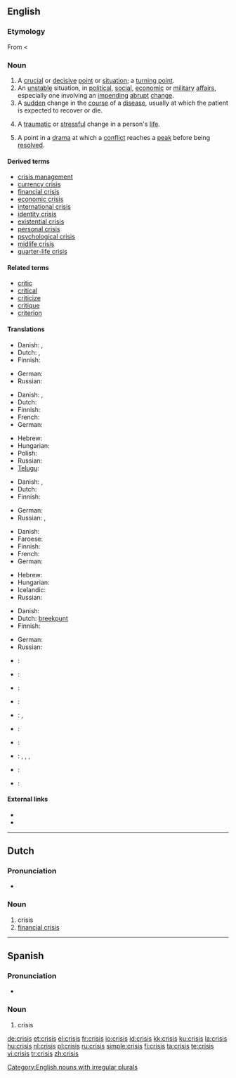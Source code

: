 {{wikipedia|dab=Crisis (disambiguation)|mul=Crisis}}
==English==

===Etymology===
From {{etyl|grc|en}} {{term|κρίσις|sc=polytonic|tr=krisis||a separating, power of distinguishing, decision, choice, election,  judgment, dispute|lang=grc}} < {{term|κρίνω|sc=polytonic|tr=krinō||I pick out, choose, decide, judge|lang=grc}}

===Noun===
{{en-noun|crises}}

# A [[crucial]] or [[decisive]] [[point]] or [[situation]]; a [[turning point]].
# An [[unstable]] situation, in [[political]], [[social]], [[economic]] or [[military]] [[affair]]s, especially one involving an [[impending]] [[abrupt]] [[change]].
# A [[sudden]] change in the [[course]] of a [[disease]], usually at which the patient is expected to recover or die.
# {{psychology}} A [[traumatic]] or [[stressful]] change in a person's [[life]].
# {{drama}} A point in a [[drama]] at which a [[conflict]] reaches a [[peak]] before being [[resolved]].

====Derived terms====
* [[crisis management]]
* [[currency crisis]]
* [[financial crisis]]
* [[economic crisis]]
* [[international crisis]]
* [[identity crisis]]
* [[existential crisis]]
* [[personal crisis]]
* [[psychological crisis]]
* [[midlife crisis]]
* [[quarter-life crisis]]

====Related terms====
* [[critic]]
* [[critical]]
* [[criticize]]
* [[critique]]
* [[criterion]]

====Translations====
{{trans-top|crucial or decisive point or situation; a turning point}}
* Danish: {{t|da|vendepunkt|n}}, {{t|da|krise|c}}
* Dutch: {{t+|nl|crisis|f}}, {{t-|nl|keerpunt|n}}
* Finnish: {{t+|fi|kriisi}}
{{trans-mid}}
* German: {{t+|de|Krise|f}}
* Russian: {{t+|ru|кризис|m|tr=krízis|sc=Cyrl}}
{{trans-bottom}}

{{trans-top|unstable situation in political, social, economic or military affairs}}
* Danish: {{t|da|krisetilstand|c}}, {{t|da|krise|c}}
* Dutch: {{t+|nl|crisis|f}}
* Finnish: {{t+|fi|kriisi}}
* French: {{t+|fr|crise|f}}
* German: {{t+|de|Krise|f}}
{{trans-mid}}
* Hebrew: {{t-|he|משבר|m|tr=mashber|sc=Hebr}}
* Hungarian: {{t|hu|válság}}
* Polish: {{t+|pl|kryzys}}
* Russian: {{t+|ru|кризис|m|tr=krízis|sc=Cyrl}}
* [[Telugu]]: {{t|te|సంక్షోభం|tr=sankshObham|sc=Telu}}
{{trans-bottom}}

{{trans-top|sudden change in the course of a disease}}
* Danish: {{t|da|vendepunkt|n}}, {{t|da|krise|c}}
* Dutch: {{t+|nl|crisis|f}}
* Finnish: {{t+|fi|kriisi}}
{{trans-mid}}
* German: {{t+|de|Krise|f}}
* Russian: {{t+|ru|кризис|m|tr=krízis|sc=Cyrl}}, {{t|ru|криз|m|tr=kriz|sc=Cyrl}}
{{trans-bottom}}

{{trans-top|traumatic or stressful change in a person's life}}
* Danish: {{t|da|krise|c}}
* Faroese: {{t-|fo|kreppa|f|xs=Faroese}}
* Finnish: {{t+|fi|kriisi}}
* French: {{t+|fr|crise|f}}
* German: {{t+|de|Krise|f}}
{{trans-mid}}
* Hebrew: {{t-|he|משבר|m|tr=mashber|sc=Hebr}}
* Hungarian: {{t|hu|krízis}}
* Icelandic: {{t-|is|kreppa}}
* Russian: {{t+|ru|кризис|m|tr=krízis|sc=Cyrl}}
{{trans-bottom}}

{{trans-top|point in a drama at which a conflict reaches a peak before being resolved}}
* Danish: {{t|da|krise|c}}
* Dutch: [[breekpunt]] {{n}}
* Finnish: {{t+|fi|kriisi}}
{{trans-mid}}
* German: {{t+|de|Krise|f}}
* Russian: {{t+|ru|кризис|m|tr=krízis|sc=Cyrl}}
{{trans-bottom}}

{{checktrans-top}}
* {{ttbc|Czech}}: {{t-|cs|krize|f}}
* {{ttbc|Esperanto}}: {{t-|eo|krizo|xs=Esperanto}}
* {{ttbc|Greek}}: {{t|el|κρίση|f|tr=krisi|sc=Grek}}
* {{ttbc|Italian}}: {{t+|it|crisi|f}}
{{trans-mid}}
* {{ttbc|Japanese}}: {{t+|ja|危機|tr=kiki|sc=Jpan}} , {{t|ja|クライシス|tr=kuraishisu|sc=Jpan}}
* {{ttbc|Norwegian}}: {{t|no|krise}}
* {{ttbc|Portuguese}}: {{t-|pt|crise|f}}
* {{ttbc|Scottish Gaelic}}: {{t-|gd|cruas|m|xs=Scottish Gaelic}}, {{t-|gd|èiginn|f|xs=Scottish Gaelic}}, {{t-|gd|cunnart|m|xs=Scottish Gaelic}}, {{t|gd|gabhadh|m|xs=Scottish Gaelic}}
* {{ttbc|Spanish}}: {{t-|es|crisis|f}}
* {{ttbc|Swedish}}: {{t+|sv|kris|c}}
{{trans-bottom}}

====External links====
* {{R:Webster 1913}}
* {{R:Century 1911}}

[[Category:English nouns with irregular plurals]]

----

==Dutch==

===Pronunciation===
* {{audio|Nl-crisis.ogg|audio}}

===Noun===
{{nl-noun|g=f|crises|crisisje}}

# crisis
# [[financial crisis]]

----

==Spanish==

===Pronunciation===
* {{IPA|/'kɾisis/|lang=es}}

===Noun===
{{es-noun-f|pl=crisis}}

# crisis

[[de:crisis]]
[[et:crisis]]
[[el:crisis]]
[[fr:crisis]]
[[io:crisis]]
[[id:crisis]]
[[kk:crisis]]
[[ku:crisis]]
[[la:crisis]]
[[hu:crisis]]
[[nl:crisis]]
[[pl:crisis]]
[[ru:crisis]]
[[simple:crisis]]
[[fi:crisis]]
[[ta:crisis]]
[[te:crisis]]
[[vi:crisis]]
[[tr:crisis]]
[[zh:crisis]]
